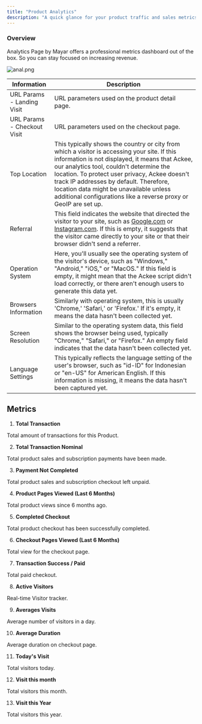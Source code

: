 ```yaml
---
title: "Product Analytics"
description: "A quick glance for your product traffic and sales metrics"
---
```


### Overview

Analytics Page by Mayar offers a professional metrics dashboard out of the box. So you can stay focused on increasing revenue.

![anal.png](/images/anal.png)

| **Information**             | **Description**                                                                                                                                                                                                                                                                                                                                                                                      |
| --------------------------- | ---------------------------------------------------------------------------------------------------------------------------------------------------------------------------------------------------------------------------------------------------------------------------------------------------------------------------------------------------------------------------------------------------- |
| URL Params - Landing Visit  | URL parameters used on the product detail page.                                                                                                                                                                                                                                                                                                                                                      |
| URL Params - Checkout Visit | URL parameters used on the checkout page.                                                                                                                                                                                                                                                                                                                                                            |
| Top Location                | This typically shows the country or city from which a visitor is accessing your site. If this information is not displayed, it means that Ackee, our analytics tool, couldn't determine the location. To protect user privacy, Ackee doesn't track IP addresses by default. Therefore, location data might be unavailable unless additional configurations like a reverse proxy or GeoIP are set up. |
| Referral                    | This field indicates the website that directed the visitor to your site, such as [Google.com](http://google.com) or [Instagram.com](http://instagram.com). If this is empty, it suggests that the visitor came directly to your site or that their browser didn't send a referrer.                                                                                                                   |
| Operation System            | Here, you'll usually see the operating system of the visitor's device, such as "Windows," "Android," "iOS," or "MacOS." If this field is empty, it might mean that the Ackee script didn't load correctly, or there aren't enough users to generate this data yet.                                                                                                                                   |
| Browsers Information        | Similarly with operating system, this is usually 'Chrome,' 'Safari,' or 'Firefox.' If it's empty, it means the data hasn't been collected yet.                                                                                                                                                                                                                                                       |
| Screen Resolution           | Similar to the operating system data, this field shows the browser being used, typically "Chrome," "Safari," or "Firefox." An empty field indicates that the data hasn't been collected yet.                                                                                                                                                                                                         |
| Language Settings           | This typically reflects the language setting of the user's browser, such as "id-ID" for Indonesian or "en-US" for American English. If this information is missing, it means the data hasn't been captured yet.                                                                                                                                                                                      |

## **Metrics**

1. **Total Transaction**

Total amount of transactions for this Product.

2. **Total Transaction Nominal**

Total product sales and subscription payments have been made.

3. **Payment Not Completed**

Total product sales and subscription checkout left unpaid.

4. **Product Pages Viewed (Last 6 Months)**

Total product views since 6 months ago.

5. **Completed Checkout**

Total product checkout has been successfully completed.

6. **Checkout Pages Viewed (Last 6 Months)**

Total view for the checkout page.

7. **Transaction Success / Paid**

Total paid checkout.

8. **Active Visitors**

Real-time Visitor tracker.

9. **Averages Visits**

Average number of visitors in a day.

10. **Average Duration**

Average duration on checkout page.

11. **Today's Visit**

Total visitors today.

12. **Visit this month**

Total visitors this month.

13. **Visit this Year**

Total visitors this year.